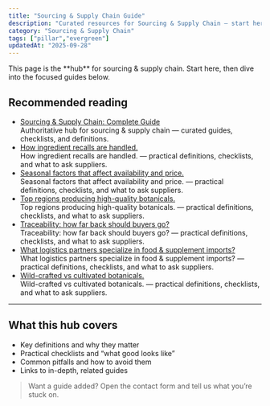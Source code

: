 ```yaml
---
title: "Sourcing & Supply Chain Guide"
description: "Curated resources for Sourcing & Supply Chain — start here, then explore focused guides."
category: "Sourcing & Supply Chain"
tags: ["pillar","evergreen"]
updatedAt: "2025-09-28"
---
```


<callout type="tip">
This page is the **hub** for sourcing & supply chain. Start here, then dive into the focused guides below.
</callout>

## Recommended reading

- [Sourcing & Supply Chain: Complete Guide](/information/sourcing-supply-chain-guide)  
  Authoritative hub for sourcing & supply chain — curated guides, checklists, and definitions.
- [How ingredient recalls are handled.](/information/how-ingredient-recalls-are-handled)  
  How ingredient recalls are handled. — practical definitions, checklists, and what to ask suppliers.
- [Seasonal factors that affect availability and price.](/information/seasonal-factors-that-affect-availability-and-price)  
  Seasonal factors that affect availability and price. — practical definitions, checklists, and what to ask suppliers.
- [Top regions producing high-quality botanicals.](/information/top-regions-producing-high-quality-botanicals)  
  Top regions producing high-quality botanicals. — practical definitions, checklists, and what to ask suppliers.
- [Traceability: how far back should buyers go?](/information/traceability-how-far-back-should-buyers-go)  
  Traceability: how far back should buyers go? — practical definitions, checklists, and what to ask suppliers.
- [What logistics partners specialize in food & supplement imports?](/information/what-logistics-partners-specialize-in-food-supplement-imports)  
  What logistics partners specialize in food & supplement imports? — practical definitions, checklists, and what to ask suppliers.
- [Wild-crafted vs cultivated botanicals.](/information/wild-crafted-vs-cultivated-botanicals)  
  Wild-crafted vs cultivated botanicals. — practical definitions, checklists, and what to ask suppliers.

---

## What this hub covers

- Key definitions and why they matter
- Practical checklists and “what good looks like”
- Common pitfalls and how to avoid them
- Links to in-depth, related guides

> Want a guide added? Open the contact form and tell us what you’re stuck on.
